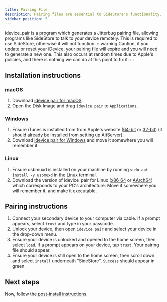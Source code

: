 ```yaml
---
title: Pairing File
description: Pairing files are essential to SideStore's functionality.
sidebar_position: 5
---
```


idevice_pair is a program which generates a Jitterbug pairing file, allowing programs like SideStore to talk to your device remotely. This is required to use SideStore, otherwise it will not function.
:::warning
Caution, if you update or reset your iDevice, your pairing file will expire and you will need to generate a new one. This also occurs at random times due to Apple's policies, and there is nothing we can do at this point to fix it.
:::

## Installation instructions

### macOS

1. Download [idevice pair for macOS](https://github.com/jkcoxson/idevice_pair/releases/latest/download/iDevicePair--macos-universal.dmg).
2. Open the Disk Image and drag `idevice pair` to `Applications`.

### Windows

1. Ensure iTunes is installed from from Apple's website ([64-bit](https://apple.com/itunes/download/win64) or [32-bit](https://apple.com/itunes/download/win32)) (it should already be installed from setting up AltServer).
2. Download [idevice pair for Windows](https://github.com/jkcoxson/idevice_pair/releases/latest/download/iDevicePair--windows-x86_64.exe) and move it somewhere you will remember it.

### Linux

1. Ensure usbmuxd is installed on your machine by running `sudo apt install -y usbmuxd` in the Linux terminal.
2. Download the version of idevice_pair for Linux ([x86_64](https://github.com/jkcoxson/idevice_pair/releases/latest/download/iDevicePair--linux-x86_64.AppImage) or [AArch64](https://github.com/jkcoxson/idevice_pair/releases/latest/download/iDevicePair--linux-aarch64.AppImage)) which corresponds to your PC's architecture. Move it somewhere you will remember it, and make it executable.

## Pairing instructions

1. Connect your secondary device to your computer via cable. If a prompt appears, select `trust` and type in your passcode.
2. Unlock your device, then open `idevice pair` and select your device in the drop-down menu.
3. Ensure your device is unlocked and opened to the home screen, then select `load`. If a prompt appears on your device, tap `trust`. Your pairing file should appear.
4. Ensure your device is still open to the home screen, then scroll down and select `install` underneath "SideStore". `Success` should appear in green.

## Next steps
Now, follow the [post-install instructions](post-install).

